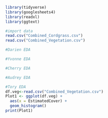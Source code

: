 ```r
library(tidyverse)
library(googlesheets4)
library(readxl)
library(ggtext)
```

```r
#import data
read.csv("Combined_Cordgrass.csv")
read.csv("Combined_Vegetation.csv")
```

```r
#Darien EDA
```

```r
#Yvonne EDA
```

```r
#Cherry EDA
```

```r
#Audrey EDA
```

```r
#Tory EDA
df.veg<-read.csv("Combined_Vegetation.csv")
Plot1 <- ggplot(df.veg) + 
  aes(x = EstimatedCover) + 
  geom_histogram()
print(Plot1)
```
